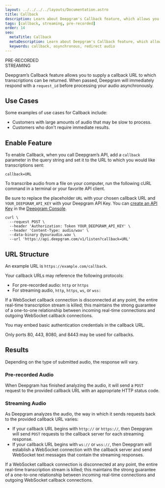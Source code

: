 ---
layout: ../../../../layouts/Documentation.astro
title: Callback
description: Learn about Deepgram's Callback feature, which allows you to have your submitted audio processed asynchronously.
tags: [callback, streaming, pre-recorded]
order: 14
seo:
  metaTitle: Callback
  metaDescription: Learn about Deepgram's Callback feature, which allows you to have your submitted audio processed asynchronously.
  keywords: callback, asynchronous, redirect audio
---

<div class="badge">PRE-RECORDED</div>
<div class="badge">STREAMING</div>

Deepgram’s Callback feature allows you to supply a callback URL to which transcriptions can be returned. When passed, Deepgram will immediately respond with a `request_id` before processing your audio asynchronously.

## Use Cases

Some examples of use cases for Callback include:

- Customers with large amounts of audio that may be slow to process.
- Customers who don't require immediate results.

## Enable Feature

To enable Callback, when you call Deepgram’s API, add a `callback` parameter in the query string and set it to the URL to which you would like transcriptions sent:

`callback=URL`

To transcribe audio from a file on your computer, run the following cURL command in a terminal or your favorite API client.

<Alert type="info">

Be sure to replace the placeholder `URL` with your chosen callback URL and `YOUR_DEEPGRAM_API_KEY` with your Deepgram API Key. You can [create an API Key](/documentation/getting-started/authentication/#create-an-api-key) in the [Deepgram Console](https://console.deepgram.com).

</Alert>

<CodeGroup title="curl">

<CodeBlock label="curl" active>

```curl
curl \
  --request POST \
  --header 'Authorization: Token YOUR_DEEPGRAM_API_KEY' \
  --header 'Content-Type: audio/wav' \
  --data-binary @youraudio.wav \
  --url 'https://api.deepgram.com/v1/listen?callback=URL'
```

</CodeBlock>

</CodeGroup>

## URL Structure

An example URL is `https://example.com/callback`.

Your callback URLs may reference the following protocols:

- For pre-recorded audio: `http` or `https`
- For streaming audio, `http`, `https`, `ws`, or `wss:`

<Alert type="warning">

If a WebSocket callback connection is disconnected at any point, the entire real-time transcription stream is killed; this maintains the strong guarantee of a one-to-one relationship between incoming real-time connections and outgoing WebSocket callback connections.

</Alert>

<Alert type="info">

You may embed basic authentication credentials in the callback URL.

Only ports 80, 443, 8080, and 8443 may be used for callbacks.

</Alert>

## Results

Depending on the type of submitted audio, the response will vary.

### Pre-recorded Audio

When Deepgram has finished analyzing the audio, it will send a `POST` request to the provided callback URL with an appropriate HTTP status code.

### Streaming Audio

As Deepgram analyzes the audio, the way in which it sends requests back to the provided callback URL varies:

- If your callback URL begins with `http://` or `https://`, then Deepgram will send `POST` requests to the callback server for each streaming response.
- If your callback URL begins with `ws://` or `wss://`, then Deepgram will establish a WebSocket connection with the callback server and send WebSocket text messages that contain the streaming responses.

<Alert type="warning">

If a WebSocket callback connection is disconnected at any point, the entire real-time transcription stream is killed; this maintains the strong guarantee of a one-to-one relationship between incoming real-time connections and outgoing WebSocket callback connections.

</Alert>
